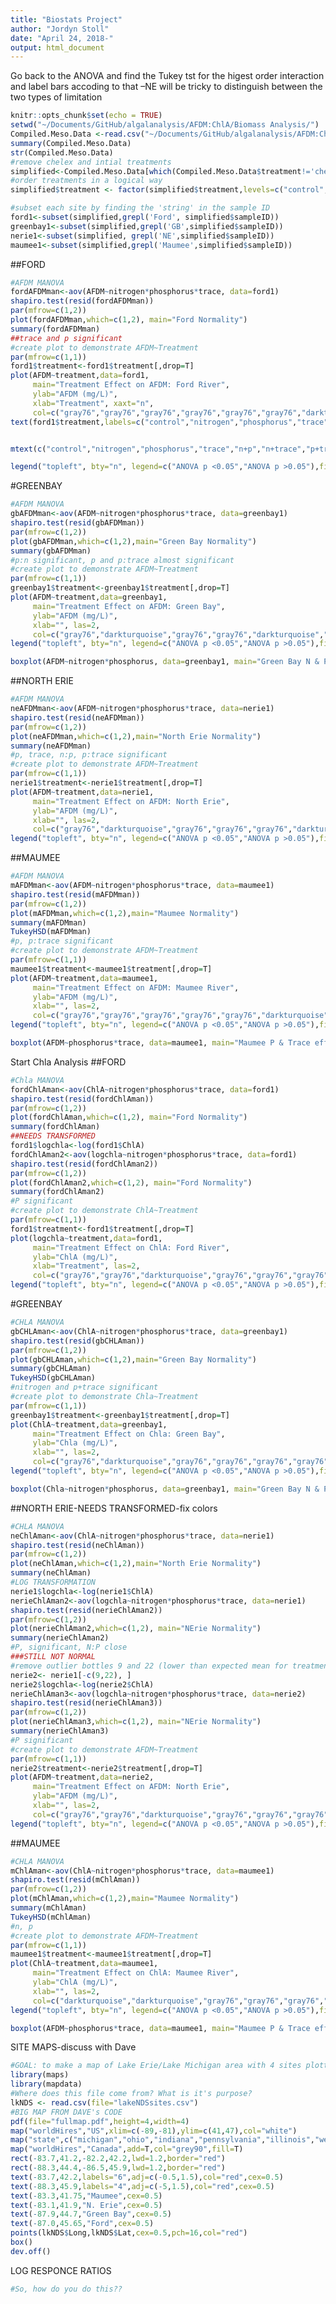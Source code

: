 ```yaml
---
title: "Biostats Project"
author: "Jordyn Stoll"
date: "April 24, 2018-"
output: html_document
---
```

Go back to the ANOVA and find the Tukey tst for the higest order interaction and label bars accoding to that
--NE will be tricky to distinguish between the two types of limitation
```r
knitr::opts_chunk$set(echo = TRUE)
setwd("~/Documents/GitHub/algalanalysis/AFDM:ChlA/Biomass Analysis/")
Compiled.Meso.Data <-read.csv("~/Documents/GitHub/algalanalysis/AFDM:ChlA/Compiled Meso Data.csv")
summary(Compiled.Meso.Data)
str(Compiled.Meso.Data)
#remove chelex and intial treatments
simplified<-Compiled.Meso.Data[which(Compiled.Meso.Data$treatment!='chelex'& Compiled.Meso.Data$treatment!='initial'),]
#order treatments in a logical way
simplified$treatment <- factor(simplified$treatment,levels=c("control","nitrogen","phosphorus","trace","n+p","n+trace","p+trace","n+p+trace"))

#subset each site by finding the 'string' in the sample ID
ford1<-subset(simplified,grepl('Ford', simplified$sampleID))
greenbay1<-subset(simplified,grepl('GB',simplified$sampleID))
nerie1<-subset(simplified, grepl('NE',simplified$sampleID))
maumee1<-subset(simplified,grepl('Maumee',simplified$sampleID))
```
##FORD
```r
#AFDM MANOVA
fordAFDMman<-aov(AFDM~nitrogen*phosphorus*trace, data=ford1)
shapiro.test(resid(fordAFDMman))
par(mfrow=c(1,2))
plot(fordAFDMman,which=c(1,2), main="Ford Normality")
summary(fordAFDMman)
##trace and p significant
#create plot to demonstrate AFDM~Treatment
par(mfrow=c(1,1))
ford1$treatment<-ford1$treatment[,drop=T]
plot(AFDM~treatment,data=ford1,
     main="Treatment Effect on AFDM: Ford River",
     ylab="AFDM (mg/L)",
     xlab="Treatment", xaxt="n",
     col=c("gray76","gray76","gray76","gray76","gray76","gray76","darkturquoise","darkturquoise"))
text(ford1$treatment,labels=c("control","nitrogen","phosphorus","trace","n+p","n+trace","p+trace","n+p+trace"),adj=,srt=45)


mtext(c("control","nitrogen","phosphorus","trace","n+p","n+trace","p+trace","n+p+trace"),side=1,line=1,at=c(1:8),srt=45)

legend("topleft", bty="n", legend=c("ANOVA p <0.05","ANOVA p >0.05"),fill=c("darkturquoise","gray76"), cex=0.8)
```
#GREENBAY
```r
#AFDM MANOVA
gbAFDMman<-aov(AFDM~nitrogen*phosphorus*trace, data=greenbay1)
shapiro.test(resid(gbAFDMman))
par(mfrow=c(1,2))
plot(gbAFDMman,which=c(1,2),main="Green Bay Normality")
summary(gbAFDMman)
#p:n significant, p and p:trace almost significant 
#create plot to demonstrate AFDM~Treatment
par(mfrow=c(1,1))
greenbay1$treatment<-greenbay1$treatment[,drop=T]
plot(AFDM~treatment,data=greenbay1,
     main="Treatment Effect on AFDM: Green Bay",
     ylab="AFDM (mg/L)",
     xlab="", las=2,
     col=c("gray76","darkturquoise","gray76","gray76","darkturquoise","gray76","gray76","gray76"))
legend("topleft", bty="n", legend=c("ANOVA p <0.05","ANOVA p >0.05"),fill=c("darkturquoise","gray76"), cex=0.8)

boxplot(AFDM~nitrogen*phosphorus, data=greenbay1, main="Green Bay N & P effect on AFDM", xlab="Treatment Nitrogen*Phosphorus",ylab="AFDM mg/L")
```
##NORTH ERIE
```r
#AFDM MANOVA
neAFDMman<-aov(AFDM~nitrogen*phosphorus*trace, data=nerie1)
shapiro.test(resid(neAFDMman))
par(mfrow=c(1,2))
plot(neAFDMman,which=c(1,2),main="North Erie Normality")
summary(neAFDMman)
#p, trace, n:p, p:trace significant 
#create plot to demonstrate AFDM~Treatment
par(mfrow=c(1,1))
nerie1$treatment<-nerie1$treatment[,drop=T]
plot(AFDM~treatment,data=nerie1,
     main="Treatment Effect on AFDM: North Erie",
     ylab="AFDM (mg/L)",
     xlab="", las=2,
     col=c("gray76","darkturquoise","gray76","gray76","gray76","darkturquoise","darkturquoise","darkturquoise"))
legend("topleft", bty="n", legend=c("ANOVA p <0.05","ANOVA p >0.05"),fill=c("darkturquoise","gray76"), cex=0.8)
```
##MAUMEE
```r
#AFDM MANOVA
mAFDMman<-aov(AFDM~nitrogen*phosphorus*trace, data=maumee1)
shapiro.test(resid(mAFDMman))
par(mfrow=c(1,2))
plot(mAFDMman,which=c(1,2),main="Maumee Normality")
summary(mAFDMman)
TukeyHSD(mAFDMman)
#p, p:trace significant
#create plot to demonstrate AFDM~Treatment
par(mfrow=c(1,1))
maumee1$treatment<-maumee1$treatment[,drop=T]
plot(AFDM~treatment,data=maumee1,
     main="Treatment Effect on AFDM: Maumee River",
     ylab="AFDM (mg/L)",
     xlab="", las=2,
     col=c("gray76","gray76","gray76","gray76","gray76","darkturquoise","darkturquoise","gray76"))
legend("topleft", bty="n", legend=c("ANOVA p <0.05","ANOVA p >0.05"),fill=c("darkturquoise","gray76"), cex=0.8)

boxplot(AFDM~phosphorus*trace, data=maumee1, main="Maumee P & Trace effect on AFDM", ylab="AFDM (mg/L)", xlab="Treatment Phosphorus*Trace metals")

```

Start Chla Analysis
##FORD
```r
#Chla MANOVA
fordChlAman<-aov(ChlA~nitrogen*phosphorus*trace, data=ford1)
shapiro.test(resid(fordChlAman))
par(mfrow=c(1,2))
plot(fordChlAman,which=c(1,2), main="Ford Normality")
summary(fordChlAman)
##NEEDS TRANSFORMED
ford1$logchla<-log(ford1$ChlA)
fordChlAman2<-aov(logchla~nitrogen*phosphorus*trace, data=ford1)
shapiro.test(resid(fordChlAman2))
par(mfrow=c(1,2))
plot(fordChlAman2,which=c(1,2), main="Ford Normality")
summary(fordChlAman2)
#P significant
#create plot to demonstrate ChlA~Treatment
par(mfrow=c(1,1))
ford1$treatment<-ford1$treatment[,drop=T]
plot(logchla~treatment,data=ford1,
     main="Treatment Effect on ChlA: Ford River",
     ylab="ChlA (mg/L)",
     xlab="Treatment", las=2,
     col=c("gray76","gray76","darkturquoise","gray76","gray76","gray76","gray76","gray76"))
legend("topleft", bty="n", legend=c("ANOVA p <0.05","ANOVA p >0.05"),fill=c("darkturquoise","gray76"), cex=0.8)
```
#GREENBAY
```r
#CHLA MANOVA
gbCHLAman<-aov(ChlA~nitrogen*phosphorus*trace, data=greenbay1)
shapiro.test(resid(gbCHLAman))
par(mfrow=c(1,2))
plot(gbCHLAman,which=c(1,2),main="Green Bay Normality")
summary(gbCHLAman)
TukeyHSD(gbCHLAman)
#nitrogen and p+trace significant
#create plot to demonstrate Chla~Treatment
par(mfrow=c(1,1))
greenbay1$treatment<-greenbay1$treatment[,drop=T]
plot(ChlA~treatment,data=greenbay1,
     main="Treatment Effect on Chla: Green Bay",
     ylab="Chla (mg/L)",
     xlab="", las=2,
     col=c("gray76","darkturquoise","gray76","gray76","gray76","gray76","darkturquoise","gray76"))
legend("topleft", bty="n", legend=c("ANOVA p <0.05","ANOVA p >0.05"),fill=c("darkturquoise","gray76"), cex=0.8)

boxplot(Chla~nitrogen*phosphorus, data=greenbay1, main="Green Bay N & P effect on Chla", xlab="Treatment Nitrogen*Phosphorus",ylab="Chla mg/L")
```
##NORTH ERIE-NEEDS TRANSFORMED-fix colors
```r
#CHLA MANOVA
neChlAman<-aov(ChlA~nitrogen*phosphorus*trace, data=nerie1)
shapiro.test(resid(neChlAman))
par(mfrow=c(1,2))
plot(neChlAman,which=c(1,2),main="North Erie Normality")
summary(neChlAman)
#LOG TRANSFORMATION
nerie1$logchla<-log(nerie1$ChlA)
nerieChlAman2<-aov(logchla~nitrogen*phosphorus*trace, data=nerie1)
shapiro.test(resid(nerieChlAman2))
par(mfrow=c(1,2))
plot(nerieChlAman2,which=c(1,2), main="NErie Normality")
summary(nerieChlAman2)
#P, significant, N:P close
###STILL NOT NORMAL
#remove outlier bottles 9 and 22 (lower than expected mean for treatmen)
nerie2<- nerie1[-c(9,22), ]
nerie2$logchla<-log(nerie2$ChlA)
nerieChlAman3<-aov(logchla~nitrogen*phosphorus*trace, data=nerie2)
shapiro.test(resid(nerieChlAman3))
par(mfrow=c(1,2))
plot(nerieChlAman3,which=c(1,2), main="NErie Normality")
summary(nerieChlAman3)
#P significant
#create plot to demonstrate AFDM~Treatment
par(mfrow=c(1,1))
nerie2$treatment<-nerie2$treatment[,drop=T]
plot(AFDM~treatment,data=nerie2,
     main="Treatment Effect on AFDM: North Erie",
     ylab="AFDM (mg/L)",
     xlab="", las=2,
     col=c("gray76","gray76","darkturquoise","gray76","gray76","gray76","gray76","gray76"))
legend("topleft", bty="n", legend=c("ANOVA p <0.05","ANOVA p >0.05"),fill=c("darkturquoise","gray76"), cex=0.8)
```
##MAUMEE
```r
#CHLA MANOVA
mChlAman<-aov(ChlA~nitrogen*phosphorus*trace, data=maumee1)
shapiro.test(resid(mChlAman))
par(mfrow=c(1,2))
plot(mChlAman,which=c(1,2),main="Maumee Normality")
summary(mChlAman)
TukeyHSD(mChlAman)
#n, p
#create plot to demonstrate AFDM~Treatment
par(mfrow=c(1,1))
maumee1$treatment<-maumee1$treatment[,drop=T]
plot(ChlA~treatment,data=maumee1,
     main="Treatment Effect on ChlA: Maumee River",
     ylab="ChlA (mg/L)",
     xlab="", las=2,
     col=c("darkturquoise","darkturquoise","gray76","gray76","gray76","gray76","gray76","gray76"))
legend("topleft", bty="n", legend=c("ANOVA p <0.05","ANOVA p >0.05"),fill=c("darkturquoise","gray76"), cex=0.8)

boxplot(AFDM~phosphorus*trace, data=maumee1, main="Maumee P & Trace effect on AFDM", ylab="AFDM (mg/L)", xlab="Treatment Phosphorus*Trace metals")

```
SITE MAPS-discuss with Dave
```r
#GOAL: to make a map of Lake Erie/Lake Michigan area with 4 sites plotted
library(maps)
library(mapdata)
#Where does this file come from? What is it's purpose?
lkNDS <- read.csv(file="lakeNDSsites.csv")
#BIG MAP FROM DAVE's CODE
pdf(file="fullmap.pdf",height=4,width=4)
map("worldHires","US",xlim=c(-89,-81),ylim=c(41,47),col="white")
map("state",c("michigan","ohio","indiana","pennsylvania","illinois","west virginia","wisconsin"),add=T,col="grey90",fill=T)
map("worldHires","Canada",add=T,col="grey90",fill=T)
rect(-83.7,41.2,-82.2,42.2,lwd=1.2,border="red")
rect(-88.3,44.4,-86.5,45.9,lwd=1.2,border="red")
text(-83.7,42.2,labels="6",adj=c(-0.5,1.5),col="red",cex=0.5)
text(-88.3,45.9,labels="4",adj=c(-5,1.5),col="red",cex=0.5)
text(-83.3,41.75,"Maumee",cex=0.5)
text(-83.1,41.9,"N. Erie",cex=0.5)
text(-87.9,44.7,"Green Bay",cex=0.5)
text(-87.0,45.65,"Ford",cex=0.5)
points(lkNDS$Long,lkNDS$Lat,cex=0.5,pch=16,col="red")
box()
dev.off()


```
LOG RESPONCE RATIOS
```r
#So, how do you do this??
  



```

